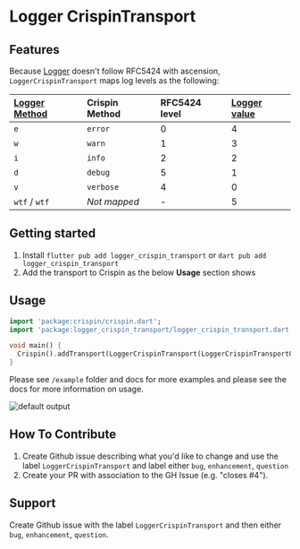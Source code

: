 # Logger CrispinTransport

## Features
Because [Logger](https://pub.dev/packages/logger) doesn't follow RFC5424 with ascension, `LoggerCrispinTransport` maps log levels as the following:

| [Logger Method](https://pub.dev/documentation/logger/latest/logger/Logger-class.html) | Crispin Method | RFC5424 level | [Logger value](https://pub.dev/documentation/logger/latest/logger/Level.html) |
| :--- | :--- | :--- | :--- |
| `e` | `error` | 0 | 4 |
| `w` | `warn` | 1 | 3 |
| `i` | `info` | 2 | 2 |
| `d` | `debug`| 5 | 1 |
| `v` | `verbose` | 4 | 0 |
| `wtf` / `wtf` | _Not mapped_ | - | 5 |


## Getting started

1. Install `flutter pub add logger_crispin_transport` or `dart pub add logger_crispin_transport`
2. Add the transport to Crispin as the below **Usage** section shows

## Usage

```dart
import 'package:crispin/crispin.dart';
import 'package:logger_crispin_transport/logger_crispin_transport.dart';

void main() {
  Crispin().addTransport(LoggerCrispinTransport(LoggerCrispinTransportOptions(level: 'warn')));
}
```

Please see `/example` folder and docs for more examples and please see the docs for more information on usage.

![default output](/images/default_output.png)


## How To Contribute
1. Create Github issue describing what you'd like to change and use the label `LoggerCrispinTransport` and label either `bug`, `enhancement`, `question`
2. Create your PR with association to the GH Issue (e.g. "closes #4").

## Support
Create Github issue with the label `LoggerCrispinTransport` and then either `bug`, `enhancement`, `question`.